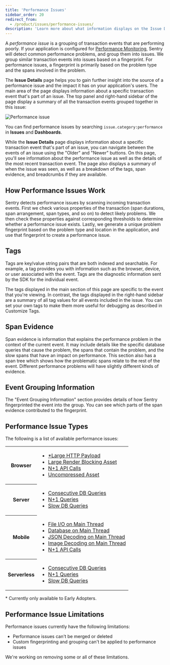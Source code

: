 ```yaml
---
title: 'Performance Issues'
sidebar_order: 20
redirect_from:
  - /product/issues/performance-issues/
description: 'Learn more about what information displays on the Issue Details page to help you efficiently triage a performance issue.'
---
```


A _performance issue_ is a grouping of transaction events that are performing poorly. If your application is configured for [Performance Monitoring](/product/performance/), Sentry will detect common performance problems, and group them into issues. We group similar transaction events into issues based on a fingerprint. For performance issues, a fingerprint is primarily based on the problem type and the spans involved in the problem.

The **Issue Details** page helps you to gain further insight into the source of a performance issue and the impact it has on your application's users. The main area of the page displays information about a specific transaction event that's part of an issue. The top panel and right-hand sidebar of the page display a summary of all the transaction events grouped together in this issue:

![Performance issue](performance-issue-details.png)

<Note>

You can find performance issues by searching `issue.category:performance` in **Issues** and **Dashboards**.

</Note>

While the **Issue Details** page displays information about a specific transaction event that's part of an issue, you can navigate between the events of an issue using the "Older" and "Newer" buttons. On this page, you'll see information about the performance issue as well as the details of the most recent transaction event. The page also displays a summary of when the issue was seen, as well as a breakdown of the tags, span evidence, and breadcrumbs if they are available.

## How Performance Issues Work

Sentry detects performance issues by scanning incoming transaction events. First we check various properties of the transaction (span durations, span arrangement, span types, and so on) to detect likely problems. We then check these properties against corresponding thresholds to determine whether a performance issue exists. Lastly, we generate a unique problem fingerprint based on the problem type and location in the application, and use that fingerprint to create a performance issue.

## Tags

Tags are key/value string pairs that are both indexed and searchable. For example, a tag provides you with information such as the browser, device, or user associated with the event. Tags are the diagnostic information sent by the SDK for the individual event.

The tags displayed in the main section of this page are specific to the event that you're viewing. In contrast, the tags displayed in the right-hand sidebar are a summary of all tag values for all events included in the issue. You can set your own tags to make them more useful for debugging as described in Customize Tags.

## Span Evidence

Span evidence is information that explains the performance problem in the context of the current event. It may include details like the specific database queries that cause the problem, the spans that contain the problem, and the slow spans that have an impact on performance. This section also has a span tree which shows how the problematic spans relate to the rest of the event. Different performance problems will have slightly different kinds of evidence.

## Event Grouping Information

The "Event Grouping Information" section provides details of how Sentry fingerprinted the event into the group. You can see which parts of the span evidence contributed to the fingerprint.

## Performance Issue Types

The following is a list of available performance issues:

<table>
  <tr>
    <th>Browser</th>
    <td>
      <ul>
        <li>
          <a href="./large-http-payload/">*Large HTTP Payload</a>
        </li>
        <li>
          <a href="./large-render-blocking-asset/">Large Render Blocking Asset</a>
        </li>
        <li>
          <a href="./n-one-api-calls/">N+1 API Calls</a>
        </li>
        <li>
          <a href="./uncompressed-asset">Uncompressed Asset</a>
        </li>
      </ul>
    </td>
  </tr>
  <tr>
    <th>Server</th>
    <td>
      <ul>
        <li>
          <a href="./consecutive-db-queries/">Consecutive DB Queries</a>
        </li>
        <li>
          <a href="./n-one-queries/">N+1 Queries</a>
        </li>
        <li>
          <a href="./slow-db-queries/">Slow DB Queries</a>
        </li>
      </ul>
    </td>
  </tr>
  <tr>
    <th>Mobile</th>
    <td>
      <ul>
        <li>
          <a href="./file-main-thread-io/">File I/O on Main Thread</a>
        </li>
        <li>
          <a href="./db-main-thread-io/">Database on Main Thread</a>
        </li>
        <li>
          <a href="./json-decoding-main-thread/">JSON Decoding on Main Thread</a>
        </li>
        <li>
          <a href="./image-decoding-main-thread/">Image Decoding on Main Thread</a>
        </li>
        <li>
          <a href="./n-one-api-calls/">N+1 API Calls</a>
        </li>
      </ul>
    </td>
  </tr>
  <tr>
    <th>Serverless</th>
    <td>
      <ul>
        <li>
          <a href="./consecutive-db-queries/">Consecutive DB Queries</a>
        </li>
        <li>
          <a href="./n-one-queries/">N+1 Queries</a>
        </li>
        <li>
          <a href="./slow-db-queries/">Slow DB Queries</a>
        </li>
      </ul>
    </td>
  </tr>
</table>

<Note>
* Currently only available to Early Adopters.
</Note>

## Performance Issue Limitations

Performance issues currently have the following limitations:

- Performance issues can't be merged or deleted
- Custom fingerprinting and grouping can't be applied to performance issues

We're working on removing some or all of these limitations.

